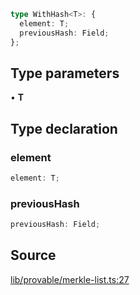 ```ts
type WithHash<T>: {
  element: T;
  previousHash: Field;
};
```

## Type parameters

• **T**

## Type declaration

### element

```ts
element: T;
```

### previousHash

```ts
previousHash: Field;
```

## Source

[lib/provable/merkle-list.ts:27](https://github.com/o1-labs/o1js/blob/fd7bd4b02f4f7cc1057cd423261d70c22275763a/src/lib/provable/merkle-list.ts#L27)
